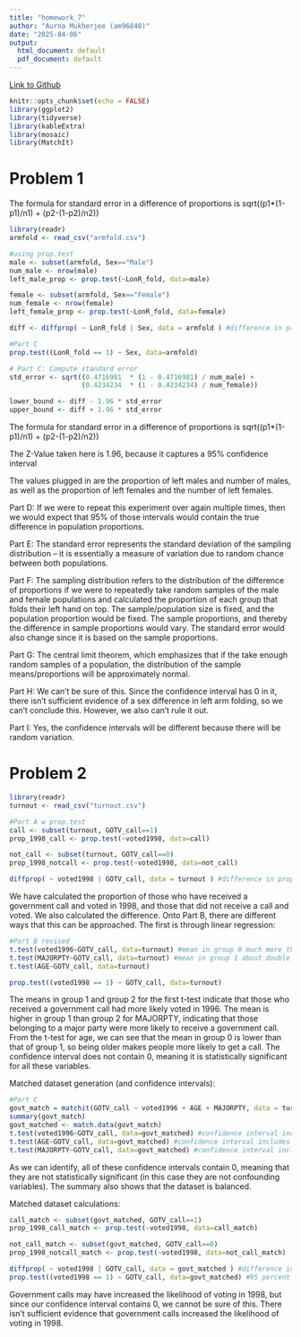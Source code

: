 ```yaml
---
title: "homework_7"
author: "Aurna Mukherjee (am96848)"
date: "2025-04-06"
output:
  html_document: default
  pdf_document: default
---
```


[Link to Github](https://github.com/aurnam18/hw7)

```r
knitr::opts_chunk$set(echo = FALSE)
library(ggplot2)
library(tidyverse)
library(kableExtra)
library(mosaic)
library(MatchIt)
```

# **Problem 1**

The formula for standard error in a difference of proportions is sqrt((p1\*(1-p1)/n1) + (p2-(1-p2)/n2))

```r
library(readr)
armfold <- read_csv("armfold.csv")

#using prop.test
male <- subset(armfold, Sex=="Male")
num_male <- nrow(male)
left_male_prop <- prop.test(~LonR_fold, data=male)

female <- subset(armfold, Sex=="Female")
num_female <- nrow(female)
left_female_prop <- prop.test(~LonR_fold, data=female)

diff <- diffprop( ~ LonR_fold | Sex, data = armfold ) #difference in proportions

#Part C
prop.test((LonR_fold == 1) ~ Sex, data=armfold)

# Part C: Compute standard error
std_error <- sqrt((0.4716981  * (1 - 0.4716981) / num_male) + 
                  (0.4234234  * (1 - 0.4234234) / num_female))

lower_bound <- diff - 1.96 * std_error
upper_bound <- diff + 1.96 * std_error
```

The formula for standard error in a difference of proportions is sqrt((p1\*(1-p1)/n1) + (p2-(1-p2)/n2))

The Z-Value taken here is 1.96, because it captures a 95% confidence interval

The values plugged in are the proportion of left males and number of males, as well as the proportion of left females and the number of left females.

Part D: If we were to repeat this experiment over again multiple times, then we would expect that 95% of those intervals would contain the true difference in population proportions.

Part E: The standard error represents the standard deviation of the sampling distribution – it is essentially a measure of variation due to random chance between both populations.

Part F: The sampling distribution refers to the distribution of the difference of proportions if we were to repeatedly take random samples of the male and female populations and calculated the proportion of each group that folds their left hand on top. The sample/population size is fixed, and the population proportion would be fixed. The sample proportions, and thereby the difference in sample proportions would vary. The standard error would also change since it is based on the sample proportions.

Part G: The central limit theorem, which emphasizes that if the take enough random samples of a population, the distribution of the sample means/proportions will be approximately normal.

Part H: We can't be sure of this. Since the confidence interval has 0 in it, there isn't sufficient evidence of a sex difference in left arm folding, so we can't conclude this. However, we also can't rule it out.

Part I: Yes, the confidence intervals will be different because there will be random variation.

# **Problem 2**

```r
library(readr)
turnout <- read_csv("turnout.csv")

#Part A w prop.test
call <- subset(turnout, GOTV_call==1)
prop_1998_call <- prop.test(~voted1998, data=call)

not_call <- subset(turnout, GOTV_call==0)
prop_1998_notcall <- prop.test(~voted1998, data=not_call)

diffprop( ~ voted1998 | GOTV_call, data = turnout ) #difference in proportions
```

We have calculated the proportion of those who have received a government call and voted in 1998, and those that did not receive a call and voted. We also calculated the difference. Onto Part B, there are different ways that this can be approached. The first is through linear regression:

```r
#Part B revised
t.test(voted1996~GOTV_call, data=turnout) #mean in group 0 much more than mean in group 1, and confidence interval does not contain 0
t.test(MAJORPTY~GOTV_call, data=turnout) #mean in group 1 about double mean in group 1, and confidence interval does not contain 0
t.test(AGE~GOTV_call, data=turnout)

prop.test((voted1998 == 1) ~ GOTV_call, data=turnout) 
```

The means in group 1 and group 2 for the first t-test indicate that those who received a government call had more likely voted in 1996. The mean is higher in group 1 than group 2 for MAJORPTY, indicating that those belonging to a major party were more likely to receive a government call. From the t-test for age, we can see that the mean in group 0 is lower than that of group 1, so being older makes people more likely to get a call. The confidence interval does not contain 0, meaning it is statistically significant for all these variables.

Matched dataset generation (and confidence intervals):

```r
#Part C
govt_match = matchit(GOTV_call ~ voted1996 + AGE + MAJORPTY, data = turnout, ratio=5)
summary(govt_match)
govt_matched <- match.data(govt_match)
t.test(voted1996~GOTV_call, data=govt_matched) #confidence interval includes 0, not statistically significant
t.test(AGE~GOTV_call, data=govt_matched) #confidence interval includes 0, not statistically significant
t.test(MAJORPTY~GOTV_call, data=govt_matched) #confidence interval includes 0, not statistically significant
```

As we can identify, all of these confidence intervals contain 0, meaning that they are not statistically significant (in this case they are not confounding variables). The summary also shows that the dataset is balanced.

Matched dataset calculations:

```r
call_match <- subset(govt_matched, GOTV_call==1)
prop_1998_call_match <- prop.test(~voted1998, data=call_match)

not_call_match <- subset(govt_matched, GOTV_call==0)
prop_1998_notcall_match <- prop.test(~voted1998, data=not_call_match)

diffprop( ~ voted1998 | GOTV_call, data = govt_matched ) #difference in proportions
prop.test((voted1998 == 1) ~ GOTV_call, data=govt_matched) #95 percent confidence interval does not contain 0 so not statistically significant
```

Government calls may have increased the likelihood of voting in 1998, but since our confidence interval contains 0, we cannot be sure of this. There isn't sufficient evidence that government calls increased the likelihood of voting in 1998.
